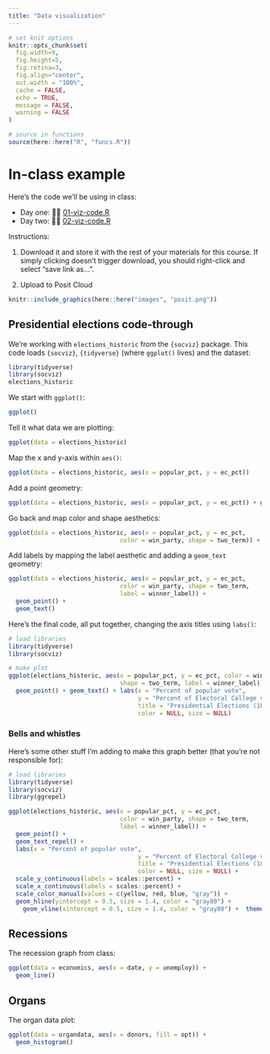 ```yaml
---
title: "Data visualization"
---
```




```r
# set knit options
knitr::opts_chunk$set(
  fig.width=9, 
  fig.height=5, 
  fig.retina=3,
  fig.align="center",
  out.width = "100%",
  cache = FALSE,
  echo = TRUE,
  message = FALSE, 
  warning = FALSE
)

# source in functions
source(here::here("R", "funcs.R"))

```




# In-class example


Here's the code we'll be using in class:

* Day one: 👩‍💻 [01-viz-code.R](/files/example-scripts/01-viz-code.R)
* Day two: 👩‍💻 [02-viz-code.R](/files/example-scripts/02-viz-code.R)

Instructions: 

1. Download it and store it with the rest of your materials for this course. If simply clicking doesn't trigger download, you should right-click and select "save link as...". 

2. Upload to Posit Cloud


```r
knitr::include_graphics(here::here("images", "posit.png"))
```




## Presidential elections code-through


We're working with `elections_historic` from the `{socviz}` package. This code loads `{socviz}`, `{tidyverse}` (where `ggplot()` lives) and the dataset:

```r
library(tidyverse)
library(socviz)
elections_historic
```


We start with `ggplot()`:

```r
ggplot()
```


Tell it what data we are plotting:

```r
ggplot(data = elections_historic)
```


Map the x and y-axis within `aes()`:

```r
ggplot(data = elections_historic, aes(x = popular_pct, y = ec_pct))
```


Add a point geometry:


```r
ggplot(data = elections_historic, aes(x = popular_pct, y = ec_pct)) + geom_point()
```


Go back and map color and shape aesthetics:


```r
ggplot(data = elections_historic, aes(x = popular_pct, y = ec_pct,
                               color = win_party, shape = two_term)) + geom_point()
```


Add labels by mapping the label aesthetic and adding a `geom_text` geometry:


```r
ggplot(data = elections_historic, aes(x = popular_pct, y = ec_pct,
                               color = win_party, shape = two_term,
                               label = winner_label)) +
  geom_point() +
  geom_text()
```


Here's the final code, all put together, changing the axis titles using `labs()`:

```r
# load libraries
library(tidyverse)
library(socviz)

# make plot
ggplot(elections_historic, aes(x = popular_pct, y = ec_pct, color = win_party,
                               shape = two_term, label = winner_label)) +
  geom_point() + geom_text() + labs(x = "Percent of popular vote",
                                    y = "Percent of Electoral College vote",
                                    title = "Presidential Elections (1824-2016)",
                                    color = NULL, size = NULL)
```



### Bells and whistles


Here's some other stuff I'm adding to make this graph better (that you're not responsible for):


```r
# load libraries
library(tidyverse)
library(socviz)
library(ggrepel)

ggplot(elections_historic, aes(x = popular_pct, y = ec_pct,
                               color = win_party, shape = two_term,
                               label = winner_label)) +
  geom_point() +
  geom_text_repel() +
  labs(x = "Percent of popular vote",
                                    y = "Percent of Electoral College vote",
                                    title = "Presidential Elections (1824-2016)",
                                    color = NULL, size = NULL) +
  scale_y_continuous(labels = scales::percent) +
  scale_x_continuous(labels = scales::percent) +
  scale_color_manual(values = c(yellow, red, blue, "gray")) +
  geom_hline(yintercept = 0.5, size = 1.4, color = "gray80") +
    geom_vline(xintercept = 0.5, size = 1.4, color = "gray80") +  theme(legend.position = "none")
```



## Recessions


The recession graph from class:


```r
ggplot(data = economics, aes(x = date, y = unemploy)) +
  geom_line()
```



## Organs


The organ data plot:


```r
ggplot(data = organdata, aes(x = donors, fill = opt)) +
  geom_histogram()
```

